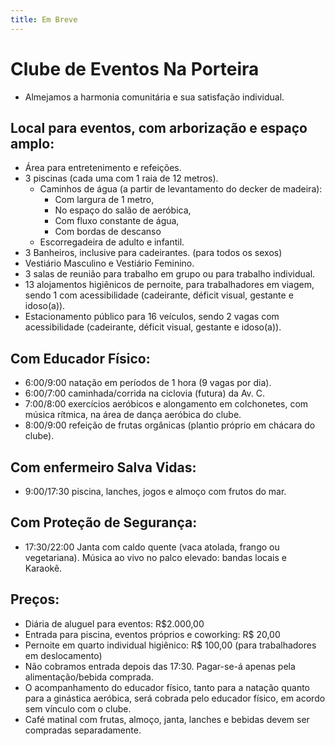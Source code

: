 ```yaml
---
title: Em Breve
---
```


# Clube de Eventos Na Porteira
- Almejamos a harmonia comunitária e sua satisfação individual.

## Local para eventos, com arborização e espaço amplo:
- Área para entretenimento e refeições.
- 3 piscinas (cada uma com 1 raia de 12 metros).
    - Caminhos de água (a partir de levantamento do decker de madeira):
        - Com largura de 1 metro,
        - No espaço do salão de aeróbica,
        - Com fluxo constante de água,
        - Com bordas de descanso
    - Escorregadeira de adulto e infantil.
- 3 Banheiros, inclusive para cadeirantes. (para todos os sexos)
- Vestiário Masculino e Vestiário Feminino.
- 3 salas de reunião para trabalho em grupo ou para trabalho individual.
- 13 alojamentos higiênicos de pernoite, para trabalhadores em viagem, sendo 1 com acessibilidade (cadeirante, déficit visual, gestante e idoso(a)).
- Estacionamento público para 16 veículos, sendo 2 vagas com acessibilidade  (cadeirante, déficit visual, gestante e idoso(a)).

## Com Educador Físico:
- 6:00/9:00 natação em períodos de 1 hora (9 vagas por dia).
- 6:00/7:00 caminhada/corrida na ciclovia (futura) da Av. C.
- 7:00/8:00 exercícios aeróbicos e alongamento em colchonetes, com música rítmica, na área de dança aeróbica do clube.
- 8:00/9:00 refeição de frutas orgânicas (plantio próprio em chácara do clube).

## Com enfermeiro Salva Vidas:
- 9:00/17:30 piscina, lanches, jogos e almoço com frutos do mar.

## Com Proteção de Segurança:
- 17:30/22:00 Janta com caldo quente (vaca atolada, frango ou vegetariana). Música ao vivo no palco elevado: bandas locais e Karaokê.

## Preços:
- Diária de aluguel para eventos: R$2.000,00
- Entrada para piscina, eventos próprios e coworking: R$ 20,00
- Pernoite em quarto individual higiênico: R$ 100,00 (para trabalhadores em deslocamento)
- Não cobramos entrada depois das 17:30. Pagar-se-á apenas pela alimentação/bebida comprada.
- O acompanhamento do educador físico, tanto para a natação quanto para a ginástica aeróbica,  será cobrada pelo educador físico, em acordo sem vínculo com o clube.
- Café matinal com frutas, almoço, janta, lanches e bebidas devem ser compradas separadamente. 
